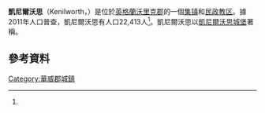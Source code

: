 {{Infobox UK place
|official_name= Kenilworth
|latitude= 52.341
|longitude= -1.566
|os_grid_reference= SP2971
|static_image_name= Clock tower in The Square at Kenilworth, Warwickshire, England.jpg
|static_image_caption= 沃里克路旁的凯尔尼沃斯钟楼
|label_position= bottom
|population= 22413
|population_ref= （2011年普查）<ref name=ONS>{{cite web |url=http://www.neighbourhood.statistics.gov.uk/dissemination/LeadKeyFigures.do?a=7&b=11125111&c=Kenilworth&d=16&e=62&g=6472418&i=1001x1003x1032x1004&m=0&r=1&s=1386932561313&enc=1 |title=Area: Kenilworth (Parish): Key Figures for 2011 Census: Key Statistics |work=Neighbourhood Statistics |publisher=Office for National Statistics |accessdate=13 December 2013 |archive-url=https://web.archive.org/web/20150114062122/http://www.neighbourhood.statistics.gov.uk/dissemination/LeadKeyFigures.do?a=7&b=11125111&c=Kenilworth&d=16&e=62&g=6472418&i=1001x1003x1032x1004&m=0&r=1&s=1386932561313&enc=1 |archive-date=2015-01-14 |dead-url=yes }}</ref>
|civil_parish= Kenilworth
|shire_district= [[Warwick_(district)|Warwick]]
|shire_county= [[沃里克郡|沃里克郡]]
|region= 西米德蘭茲
|country= 英格蘭
|constituency_westminster= [[凱尼爾沃思和紹瑟姆_(英國國會選區)|凱尼爾沃思和紹瑟姆]]
|post_town= Kenilworth
|postcode_district= CV8
|postcode_area= CV
|dial_code= 01926
|website= [http://www.kenilworthweb.com/ Kenilworth The Best Kept Secret in Warwickshire]
}}
'''凱尼爾沃思'''（Kenilworth，{{IPAc-en|ˈ|k|ɛ|n|ɨ|l|w|ər|θ}}）是位於[[英格蘭|英格蘭]][[沃里克郡|沃里克郡]]的一個[[集镇|集镇]]和[[民政教区|民政教区]]。據2011年人口普查，凱尼爾沃思有人口22,413人<ref name=ONS/>。凱尼爾沃思以[[凱尼爾沃思城堡|凱尼爾沃思城堡]]著稱。

==參考資料==
{{reflist|30em}}

{{DEFAULTSORT:Kenilworth}}
[[Category:華威郡城鎮|Category:華威郡城鎮]]